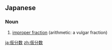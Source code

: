 ==Japanese==
{{ja-kanjitab|か|ぶん|すう|yomi=on}}
{{wikipedia|lang=ja}}

===Noun===
{{ja-noun|かぶんすう|kyu=假分數}}

# {{lb|ja|mathematics|sort=かぶんすう}} [[improper fraction]] (arithmetic: a vulgar fraction)

[[ja:仮分数]]
[[zh:仮分数]]